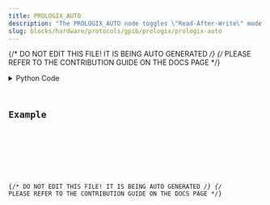 ```yaml
---
title: PROLOGIX_AUTO
description: "The PROLOGIX_AUTO node toggles \"Read-After-Write\" mode on or off."
slug: blocks/hardware/protocols/gpib/prologix/prologix-auto
---
```


{/* DO NOT EDIT THIS FILE! IT IS BEING AUTO GENERATED */}
{/* PLEASE REFER TO THE CONTRIBUTION GUIDE ON THE DOCS PAGE */}


<PythonDocsDisplay docstring={docstring} />
<details>
<summary>Python Code</summary>



<Code code={pythonCode} lang="py" wrap theme="dracula" />

[Find this Flojoy Block on GitHub](https://github.com/flojoy-ai/blocks/blob/main/blocks/HARDWARE/PROTOCOLS/GPIB/PROLOGIX/PROLOGIX_AUTO/PROLOGIX_AUTO.py)

</details>

## Example


<GetHelpWidget />


<AppDisplay app={app} blockName="PROLOGIX_AUTO" client:visible />


<Example />

{/* DO NOT EDIT THIS FILE! IT IS BEING AUTO GENERATED */}
{/* PLEASE REFER TO THE CONTRIBUTION GUIDE ON THE DOCS PAGE */}
